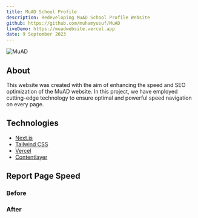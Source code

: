 ```yaml
---
title: MuAD School Profile
description: Redeveloping MuAD School Profile Website
github: https://github.com/muhamyusuf/MuAD
liveDemo: https://muadwebsite.vercel.app
date: 9 September 2023
---
```


![MuAD](/assets/images/website_MuAD.png)

## About

This website was created with the aim of enhancing the speed and SEO optimization of the MuAD website. In this project, we have employed cutting-edge technology to ensure optimal and powerful speed navigation on every page.

## Technologies

- [Next.js](https://nextjs.org/)
- [Tailwind CSS](https://tailwindcss.com/)
- [Vercel](https://vercel.com/)
- [Contentlayer](https://contentlayer.dev/)

## Report Page Speed

### Before

### After
